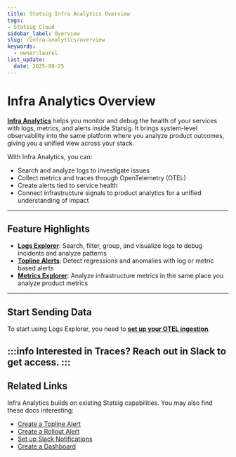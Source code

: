 ```yaml
---
title: Statsig Infra Analytics Overview
tags:
- Statsig Cloud 
sidebar_label: Overview
slug: /infra-analytics/overview
keywords:
  - owner:laurel
last_update:
  date: 2025-08-25
---
```


# Infra Analytics Overview

**[Infra Analytics](https://statsig.com/infra-analytics)** helps you monitor and debug the health of your services with logs, metrics, and alerts inside Statsig. It brings system-level observability into the same platform where you analyze product outcomes, giving you a unified view across your stack.

With Infra Analytics, you can:  
- Search and analyze logs to investigate issues  
- Collect metrics and traces through OpenTelemetry (OTEL)  
- Create alerts tied to service health  
- Connect infrastructure signals to product analytics for a unified understanding of impact  

---

## Feature Highlights  

- **[Logs Explorer](/infra-analytics/logs-explorer)**: Search, filter, group, and visualize logs to debug incidents and analyze patterns 
- **[Topline Alerts](/product-analytics/alerts/topline_alerts)**: Detect regressions and anomalies with log or metric based alerts
- **[Metrics Explorer](/product-analytics/drilldown)**: Analyze infrastructure metrics in the same place you analyze product metrics

---

## Start Sending Data  

To start using Logs Explorer, you need to **[set up your OTEL ingestion](/server/concepts/open_telemetry)**.  

:::info
Interested in Traces? Reach out in Slack to get access.
::: 
---

## Related Links

Infra Analytics builds on existing Statsig capabilities. You may also find these docs interesting:  

- [Create a Topline Alert](/product-analytics/alerts/topline_alerts)  
- [Create a Rollout Alert](/product-analytics/alerts/rollout_alerts)
- [Set up Slack Notifications](/integrations/slack)  
- [Create a Dashboard](/product-analytics/dashboards)  
